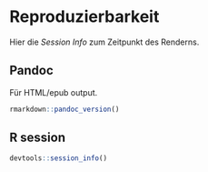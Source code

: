 # Reproduzierbarkeit

Hier die *Session Info* zum Zeitpunkt des Renderns.

## Pandoc 

Für HTML/epub output.

```r
rmarkdown::pandoc_version()
```

## R session

```r
devtools::session_info()
```
